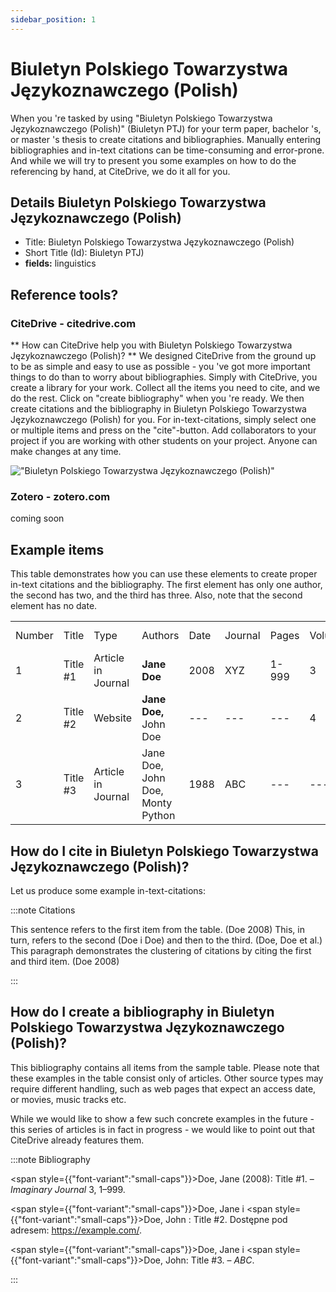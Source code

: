 ```yaml
---
sidebar_position: 1
---
```


# Biuletyn Polskiego Towarzystwa Językoznawczego (Polish)

When you 're tasked by using "Biuletyn Polskiego Towarzystwa Językoznawczego (Polish)" (Biuletyn PTJ) for your term paper, bachelor 's, or master 's thesis to create citations and bibliographies.
Manually entering bibliographies and in-text citations can be time-consuming and error-prone. And while we will try to present you some examples on how to do the referencing by hand, at CiteDrive, we do it all for you.

## Details  Biuletyn Polskiego Towarzystwa Językoznawczego (Polish)
* Title: Biuletyn Polskiego Towarzystwa Językoznawczego (Polish)
* Short Title (Id): Biuletyn PTJ)
* **fields:** linguistics

## Reference tools?
### CiteDrive - citedrive.com
** How can CiteDrive help you with Biuletyn Polskiego Towarzystwa Językoznawczego (Polish)? **
We designed CiteDrive from the ground up to be as simple and easy to use as possible - you 've got more important things to do than to worry about bibliographies. Simply with CiteDrive, you create a library for your work. Collect all the items you need to cite, and we do the rest. Click on "create bibliography" when you 're ready. We then create citations and the bibliography in Biuletyn Polskiego Towarzystwa Językoznawczego (Polish) for you. For in-text-citations, simply select one or multiple items and press on the "cite"-button. Add collaborators to your project if you are working with other students on your project. Anyone can make changes at any time.


!["Biuletyn Polskiego Towarzystwa Językoznawczego (Polish)"](images/biuletyn-polskiego-towarzystwa-jezykoznawczego-polish.svg "Choose Biuletyn Polskiego Towarzystwa Językoznawczego (Polish) in the CiteDrive App")

### Zotero - zotero.com

coming soon

## Example items

This table demonstrates how you can use these elements to create proper in-text citations and the bibliography. The first element has only one author, the second has two, and the third has three. Also, note that the second element has no date.


<table>
  <tr>
   <td>Number
   </td>
   <td>Title
   </td>
   <td>Type
   </td>
   <td>Authors
   </td>
   <td>Date
   </td>
   <td>Journal
   </td>
   <td>Pages
   </td>
   <td>Volume
   </td>
   <td>Issue
   </td>
   <td>Access Date
   </td>
  </tr>
  <tr>
   <td>1
   </td>
   <td>Title #1
   </td>
   <td>Article in Journal
   </td>
   <td><strong>Jane Doe</strong>
   </td>
   <td>2008
   </td>
   <td>XYZ
   </td>
   <td>1-999
   </td>
   <td>3
   </td>
   <td>2
   </td>
   <td>--
   </td>
  </tr>
  <tr>
   <td>
2
   </td>
   <td>Title #2
   </td>
   <td>Website
   </td>
   <td><strong>Jane Doe, </strong>John Doe
   </td>
   <td>---
   </td>
   <td>---
   </td>
   <td>---
   </td>
   <td>4
   </td>
   <td>---
   </td>
   <td>2020-05-01
   </td>
  </tr>
  <tr>
   <td>3
   </td>
   <td>Title #3
   </td>
   <td>Article in Journal
   </td>
   <td>Jane Doe, John Doe, Monty Python
   </td>
   <td>1988
   </td>
   <td>ABC
   </td>
   <td>---
   </td>
   <td>---
   </td>
   <td>16
   </td>
   <td>---
   </td>
  </tr>
</table>



## How do I cite in  Biuletyn Polskiego Towarzystwa Językoznawczego (Polish)?

Let us produce some example in-text-citations:

:::note Citations


This sentence refers to the first item from the table. (Doe 2008) This, in turn, refers to the second (Doe i Doe)
and then to the third.  (Doe, Doe et al.)
This paragraph demonstrates the clustering of citations by citing the first and third item. (Doe 2008)

:::

## How do I create a bibliography in Biuletyn Polskiego Towarzystwa Językoznawczego (Polish)?

This bibliography contains all items from the sample table. Please note that these examples in the table consist only of articles. Other source types may require different handling, such as web pages that expect an access date, or movies, music tracks etc.

While we would like to show a few such concrete examples in the future - this series of articles is in fact in progress - we would like to point out that CiteDrive already features them.

:::note Bibliography

<span style={{"font-variant":"small-caps"}}>Doe</span>, Jane (2008): Title #1.  – <i>Imaginary Journal</i> 3, 1–999.

<span style={{"font-variant":"small-caps"}}>Doe</span>, Jane i <span style={{"font-variant":"small-caps"}}>Doe</span>, John : Title #2. Dostępne pod adresem: https://example.com/.

<span style={{"font-variant":"small-caps"}}>Doe</span>, Jane i <span style={{"font-variant":"small-caps"}}>Doe</span>, John: Title #3.  – <i>ABC</i>.



:::


        